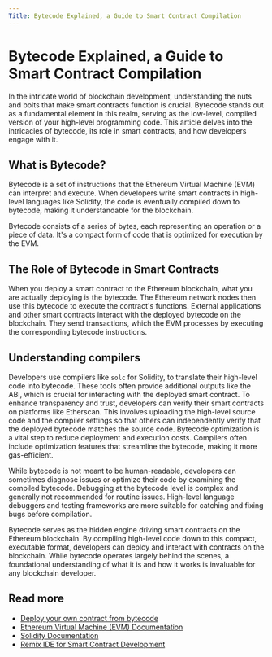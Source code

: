 ```yaml
---
Title: Bytecode Explained, a Guide to Smart Contract Compilation
---
```


# Bytecode Explained, a Guide to Smart Contract Compilation

In the intricate world of blockchain development, understanding the nuts and bolts that make smart contracts function is crucial. Bytecode stands out as a fundamental element in this realm, serving as the low-level, compiled version of your high-level programming code. This article delves into the intricacies of bytecode, its role in smart contracts, and how developers engage with it.

## What is Bytecode?

Bytecode is a set of instructions that the Ethereum Virtual Machine (EVM) can interpret and execute. When developers write smart contracts in high-level languages like Solidity, the code is eventually compiled down to bytecode, making it understandable for the blockchain.

Bytecode consists of a series of bytes, each representing an operation or a piece of data. It's a compact form of code that is optimized for execution by the EVM.

## The Role of Bytecode in Smart Contracts

When you deploy a smart contract to the Ethereum blockchain, what you are actually deploying is the bytecode. The Ethereum network nodes then use this bytecode to execute the contract's functions. External applications and other smart contracts interact with the deployed bytecode on the blockchain. They send transactions, which the EVM processes by executing the corresponding bytecode instructions.

## Understanding compilers

Developers use compilers like `solc` for Solidity, to translate their high-level code into bytecode. These tools often provide additional outputs like the ABI, which is crucial for interacting with the deployed smart contract.
To enhance transparency and trust, developers can verify their smart contracts on platforms like Etherscan. This involves uploading the high-level source code and the compiler settings so that others can independently verify that the deployed bytecode matches the source code. Bytecode optimization is a vital step to reduce deployment and execution costs. Compilers often include optimization features that streamline the bytecode, making it more gas-efficient.

While bytecode is not meant to be human-readable, developers can sometimes diagnose issues or optimize their code by examining the compiled bytecode. Debugging at the bytecode level is complex and generally not recommended for routine issues. High-level language debuggers and testing frameworks are more suitable for catching and fixing bugs before compilation.

Bytecode serves as the hidden engine driving smart contracts on the Ethereum blockchain. By compiling high-level code down to this compact, executable format, developers can deploy and interact with contracts on the blockchain. While bytecode operates largely behind the scenes, a foundational understanding of what it is and how it works is invaluable for any blockchain developer.

## Read more

-   [Deploy your own contract from bytecode](/tutorials/deploy-from-bytecode)
-   [Ethereum Virtual Machine (EVM) Documentation](https://ethereum.org/en/developers/docs/evm/)
-   [Solidity Documentation](https://docs.soliditylang.org/)
-   [Remix IDE for Smart Contract Development](https://remix.ethereum.org/)
